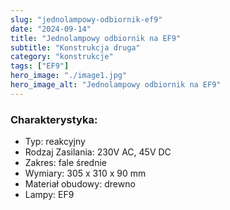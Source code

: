 ```yaml
---
slug: "jednolampowy-odbiornik-ef9"
date: "2024-09-14"
title: "Jednolampowy odbiornik na EF9"
subtitle: "Konstrukcja druga"
category: "konstrukcje"
tags: ["EF9"]
hero_image: "./image1.jpg"
hero_image_alt: "Jednolampowy odbiornik na EF9"
---
```


### Charakterystyka:

- Typ: reakcyjny
- Rodzaj Zasilania: 230V AC, 45V DC
- Zakres: fale średnie
- Wymiary: 305 x 310 x 90 mm
- Materiał obudowy: drewno
- Lampy: EF9

